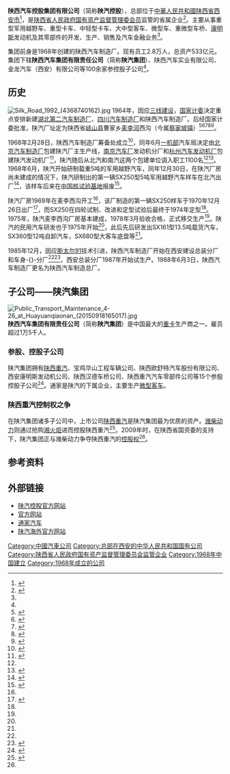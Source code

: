 {{Infobox company 
|name = 陕西汽车控股集团有限公司
|name_en = 
|logo = Logo der Shaanxi Heavy-duty Automobile Group.png
|logo_size = 
|logo_caption = 
|image = 
|image_size = 
|image_caption = 
|trading_name = 
|other_name = 
|former_names = 陕西汽车制造厂
|local_code_name = CN
|local_code = 91610000052117366D
|type = 国有企业
|market_information = 
|ISIN = 
|com_code = 
|predecessor = 
|foundation = 1968年2月
|founders = 
|key_people = 袁宏明（董事长）
|location = {{CHN}}[[陕西省|陕西省]][[西安市|西安市]][[高陵区|高陵区]]泾渭新城陕汽大道
|slogan = 品质成就未来
|num_locations = 
|num_locations_year = 
|area_served = 
|industry = 汽车制造业
|products = 载货汽车、客车、专用车、动力系统等
|services = 
|revenue = 
|revenue_year = 
|operating_income = 
|net_income = 
|aum = 
|assets = 563亿元
|equity = 
|owners = 
|num_employees = 
|num_employees_year = 
|divisions = 
|capital = 
|market_value = 
|P/E_ratio = 
|earnings_per_share = 
|net_asset_value = 
|accounting_period = 
|major_shareholder = 
|parent = [[陕西省人民政府国有资产监督管理委员会|陕西省人民政府国有资产监督管理委员会]]
|subsid = 
*陕西汽车集团有限责任公司
*陕西汽车实业有限公司
*陕汽集团商用车有限公司
*金龙汽车（西安）有限公司
*陕西汉德车桥有限公司
|homepage = {{url|http://www.sxqc.com/index.aspx}}
|footnotes = 
}}
'''陕西汽车控股集团有限公司'''（简称'''陕汽控股'''），总部位于[[中華人民共和國|中華人民共和國]][[陕西省|陕西省]][[西安市|西安市]]<ref name="a1">{{Cite web|url=http://www.sxqc.com/jtjj/index_13.aspx|title=集团简介|accessdate=2018-11-15|author=|date=|work=|publisher=陕西汽车控股集团有限公司网站|language=Zh-hans|archive-date=2018-11-19|archive-url=https://web.archive.org/web/20181119004009/http://www.sxqc.com/jtjj/index_13.aspx|dead-url=no}}</ref>，是[[陕西省人民政府国有资产监督管理委会员|陕西省人民政府国有资产监督管理委会员]]监管的省属企业<ref>{{Cite web|url=http://www.sxgz.gov.cn/newstyle/pub_newsshow.asp?id=2114252&chid=100057|title=西安市与省属企业投资合作座谈会成功举办|accessdate=2018-11-15|author=|date=2018-10-24|work=|publisher=陕西省人民政府国有资产监督管理委会员网站|language=Zh-hans}}{{Dead link|date=2019年11月 |bot=InternetArchiveBot |fix-attempted=yes }}</ref>。主要从事重型军用越野车、重型卡车、中轻型卡车、大中型客车、微型车、重微型车桥、[[康明斯|康明斯]]发动机及其零部件的开发、生产、销售及汽车金融业务<ref name="a1"/>。

集团前身是1968年创建的陕西汽车制造厂。现有员工2.8万人，总资产533亿元。集团下辖'''陕西汽车集团有限责任公司'''（简称'''陕汽集团'''）、陕西汽车实业有限公司、金龙汽车（西安）有限公司等100余家参控股子公司<ref name="a1"/>。

== 历史 ==
[[File:Silk_Road_1992_(4368740162).jpg|thumb]]
1964年，因应[[三线建设|三线建设]]，[[中华人民共和国国家计划委员会|国家计委]]决定重点安排新建[[东风汽车集团有限公司|湖北第二汽车制造厂]]、[[四川汽车制造厂|四川汽车制造厂]]和陕西汽车制造厂。后经国家计委批准，陕汽厂址定为陕西省[[岐山县|岐山县]]曹家乡[[麦李河|麦李河]]西沟（今属[[蔡家坡镇|蔡家坡镇]]）<ref name="shaanxi_mech">{{cite web|url=http://www.sxsdq.cn/sqzlk/xbsxsz/szdyl/jxgyz/201610/t20161024_688696.html|title=《陕西省志·机械工业志》  第九篇 汽车  第三章 企业简介|publisher=陕西省地方志办公室|accessdate=2019-05-31|archive-date=2019-05-30|archive-url=https://web.archive.org/web/20190530181855/http://www.sxsdq.cn/sqzlk/xbsxsz/szdyl/jxgyz/201610/t20161024_688696.html|dead-url=no}}</ref><ref name="qishan">{{cite web|url=http://www.sxsdq.cn/sqzlk/xbsxz/sxdyl/bjs_16199/qsxz/201610/t20161025_726158.html|title=《岐山县志》卷八 工业    第四章 驻县部、省属国营企业   第一节 驻县中央部属国营企业|publisher=陕西省地方志办公室|accessdate=2019-05-31|archive-date=2019-05-30|archive-url=https://web.archive.org/web/20190530181855/http://www.sxsdq.cn/sqzlk/xbsxz/sxdyl/bjs_16199/qsxz/201610/t20161025_726158.html|dead-url=no}}</ref><ref name="baoji_mech1">{{cite web|url=http://www.sxsdq.cn/sqzlk/xbsxz/sxdyl/bjs_16199/bjsz_1/201610/t20161025_723740.html|title=《宝鸡市志（上册）》第九编 机械电子仪表工业   第一章 机械工业   第一节 企业概况|publisher=陕西省地方志办公室|accessdate=2019-05-31|archive-date=2019-05-30|archive-url=https://web.archive.org/web/20190530181854/http://www.sxsdq.cn/sqzlk/xbsxz/sxdyl/bjs_16199/bjsz_1/201610/t20161025_723740.html|dead-url=no}}</ref><ref>{{cite web|url=http://www.huaxia.com/zt/tbgz/08-006/2008/00796369.html?h1=&2p|title=中国汽车工业的成长|publisher=华夏经纬网|date=2008-04-21|accessdate=2019-05-31|archive-date=2019-06-15|archive-url=https://web.archive.org/web/20190615102312/http://www.huaxia.com/zt/tbgz/08-006/2008/00796369.html?h1=&2p|dead-url=no}}</ref><ref name="sxcz">{{cite book|author=陕汽厂志编委会|title=陕汽厂志 1968-2003|year=2005}}</ref>{{rp|13}}。

1968年2月28日，陕西汽车制造厂筹备处成立<ref>{{cite web|url=http://cv.ce.cn/zt/2010/2010kcds/xwzx/201110/18/t20111018_22769214.shtml|title=“品牌冠军”的“炼狱”|publisher=中国商用汽车网|date=2011-10-18|accessdate=2019-05-31|archive-date=2019-05-30|archive-url=https://web.archive.org/web/20190530181856/http://cv.ce.cn/zt/2010/2010kcds/xwzx/201110/18/t20111018_22769214.shtml|dead-url=no}}</ref>，同年6月[[中华人民共和国第一机械工业部|一机部]]汽车局决定由[[北京汽车制造厂|北京汽车制造厂]]包建陕汽厂主生产线，[[南京汽車集團|南京汽车厂]]发动机分厂和[[杭州汽车发动机厂|杭州汽车发动机厂]]包建陕汽发动机厂<ref>{{cite web|author=张久英|url=http://www.sohu.com/a/224676563_492517|title=陕汽50年：麦李西沟往事|publisher=卡车之友网|date=2018-03-01|accessdate=2019-05-31|archive-date=2019-05-30|archive-url=https://web.archive.org/web/20190530184454/http://www.sohu.com/a/224676563_492517|dead-url=no}}</ref>，陕汽随后从北汽和南汽这两个包建单位调入职工1100名<ref name="baoji_mech1"/><ref name="tsinghua">{{cite web|author=任洪常|url=https://www.tsinghua.edu.cn/publish/dae/7518/2012/20120319164629828240718/20120319164629828240718_.html|title=清华人在陕汽|publisher=[[清华大学|清华大学]]车辆与运载学院|date=2012-03-19|accessdate=2019-05-31|archive-url=https://web.archive.org/web/20190530181857/https://www.tsinghua.edu.cn/publish/dae/7518/2012/20120319164629828240718/20120319164629828240718_.html|archive-date=2019-05-30|dead-url=yes}}</ref>。1968年6月，陕汽开始研制载重5吨的军用越野汽车，同年12月30日，在陕汽厂房尚未建成的情况下，陕汽研制出的第一辆SX250型5吨军用越野汽车样车在北汽出厂<ref name="sx250a">{{cite web|author=刘卫琰|url=http://auto.163.com/09/0731/09/5FHPLMS800083IA1.html|title=中国第一辆重型越野车——延安SX250|publisher=网易汽车|date=2009-07-31|accessdate=2019-05-31|archive-date=2019-05-30|archive-url=https://web.archive.org/web/20190530181855/http://auto.163.com/09/0731/09/5FHPLMS800083IA1.html|dead-url=no}}</ref>，该样车后来在[[中国核试验基地|中国核试验基地]]报废<ref>{{cite news|url=http://news.hsw.cn/system/2009/10/01/050323717.shtml|title=阅兵看点：陕汽军车今年将第三次受阅|publisher=[[华商报_(陕西)|华商报]]|date=2009-10-01|accessdate=2019-05-31|archive-date=2019-05-30|archive-url=https://web.archive.org/web/20190530181854/http://news.hsw.cn/system/2009/10/01/050323717.shtml|dead-url=no}}</ref>。

陕汽厂房1969年在麦李西沟开工<ref name="shaanxi_mech"/>，该厂制造的第一辆SX250样车于1970年12月26日出厂<ref>{{cite news|url=http://esb1.sxdaily.com.cn/sxrb/20190514/html/page_08_content_000.htm|title=70年国家记忆·寻找老厂房 老厂房 从峥嵘岁月中走来（一）|publisher=[[陕西日报|陕西日报]]|date=2019-05-14|accessdate=2019-05-31|archive-url=https://web.archive.org/web/20190530192550/http://esb1.sxdaily.com.cn/sxrb/20190514/html/page_08_content_000.htm|archive-date=2019-05-30|dead-url=yes}}</ref>，而SX250在四轮试制、改进和定型试验后最终于1974年定型<ref name="shaanxi_mech"/>。1975年，陕汽麦李西沟厂房基本建成，1978年3月验收合格，正式移交生产<ref name="qishan"/>。陕汽的民用汽车研发也于1975年开始<ref name="tsinghua"/>，此后先后研发出SX161型13.5吨载货汽车，SX360型12吨自卸汽车，SX680型大客车底盘等<ref name="shaanxi_mech"/>。

1985年12月，因应[[斯太尔91|斯太尔91]]技术引进，陕西汽车制造厂开始在西安建设总装分厂和车身-{}-分厂<ref name="qishan"/><ref name="xa_auto1">{{cite web|url=http://www.sxsdq.cn/sqzlk/xbsxz/sxdyl/xas_16198/xasz_3/201701/t20170117_838835.html|title=《西安市志（第三册）》工业志   机械工业   汽车工业|publisher=陕西省地方志办公室|accessdate=2019-05-31|archive-date=2019-05-30|archive-url=https://web.archive.org/web/20190530184454/http://www.sxsdq.cn/sqzlk/xbsxz/sxdyl/xas_16198/xasz_3/201701/t20170117_838835.html|dead-url=no}}</ref>，西安总装分厂1987年开始试生产。1988年6月3日，陕西汽车制造厂更名为陕西汽车制造总厂。

== 子公司——陕汽集团 ==
[[File:Public_Transport_Maintenance_4-26_at_Huayuanqiaonan_(20150918165017).jpg|thumb]]
'''陕西汽车集团有限责任公司'''（简称'''陕汽集团'''）是中国最大的[[重卡|重卡]]生产商之一。雇员超过1万5千人。

=== 参股、控股子公司 ===

陕汽集团拥有[[陕西重汽|陕西重汽]]、宝鸡华山工程车辆公司、陕西欧舒特汽车股份有限公司、西安康明斯发动机公司、陕西汉德车桥公司、陕西重汽汽车零部件公司等15个参股控股子公司<ref name="a2">{{Cite web|url=http://finance.sina.com.cn/stock/newstock/zxdt/20091016/21506849674.shtml|title=陕汽集团与潍柴争夺控股权谋求上市|accessdate=2018-11-15|author=记者：郑重|date=2009-10-16|work=|publisher=新浪网|language=Zh-hans|archive-date=2018-11-16|archive-url=https://web.archive.org/web/20181116001424/http://finance.sina.com.cn/stock/newstock/zxdt/20091016/21506849674.shtml|dead-url=no}}</ref>。通家是陕汽的下属企业，主要生产[[微型客车|微型客车]]。

=== 陕西重汽控制权之争 ===

在陕汽集团诸多子公司中，上市公司[[陕西重汽|陕西重汽]]是陕汽集团最为优质的资产。[[潍柴动力|潍柴动力]]则通过抢购[[湘火炬|湘火炬]]进而控股陕西重汽<ref>{{Cite web|url=http://auto.sohu.com/20100707/n273353376.shtml|title=潍柴独霸 陕汽一直无法击破三大困局|accessdate=2018-11-15|author=裴达军|date=2010-07-07|work=|publisher=搜狐网，来源：《中国商人·汽车人》杂志|language=Zh-hans|archive-date=2018-11-16|archive-url=https://web.archive.org/web/20181116001004/http://auto.sohu.com/20100707/n273353376.shtml|dead-url=no}}</ref>。2009年时，在陕西省国资委的支持下，陕汽集团正与潍柴动力争夺陕西重汽的[[控股权|控股权]]<ref name="a2"/>。

==参考资料==
{{reflist}}

==外部链接==

*[http://www.sxqc.com/index.aspx 陕汽控股官方网站] {{Wayback|url=http://www.sxqc.com/index.aspx |date=20181116043246 }}
*[https://web.archive.org/web/20080808001725/http://www.sxqc.com/chinese/frist.asp 官方网站]
*[http://www.tongjiaauto.com/ 通家汽车] {{Wayback|url=http://www.tongjiaauto.com/ |date=20110618104952 }}
*[http://www.shacman.com/ 陕汽海外官方网站] {{Wayback|url=http://www.shacman.com/ |date=20151130065149 }}

{{中国汽车制造业}}
[[Category:中國汽車公司|Category:中國汽車公司]]
[[Category:总部在西安的中华人民共和国国有公司|Category:总部在西安的中华人民共和国国有公司]]
[[Category:陕西省人民政府国有资产监督管理委员会监管企业|Category:陕西省人民政府国有资产监督管理委员会监管企业]]
[[Category:1968年中国建立|Category:1968年中国建立]]
[[Category:1968年成立的公司|Category:1968年成立的公司]]